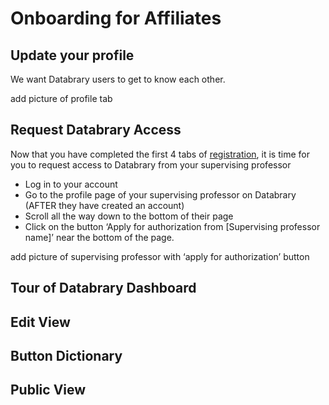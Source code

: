 # Onboarding for Affiliates {.unnumbered}

## Update your profile 

We want Databrary users to get to know each other.

add picture of profile tab

## Request Databrary Access 

Now that you have completed the first 4 tabs of [registration](https://nyu.databrary.org/user/register?page=create), it is time for you to request access to Databrary from your supervising professor

- Log in to your account
- Go to the profile page of your supervising professor on Databrary (AFTER they have created an account)
- Scroll all the way down to the bottom of their page
- Click on the button 'Apply for authorization from [Supervising professor name]' near the bottom of the page.

add picture of supervising professor with 'apply for authorization' button

## Tour of Databrary Dashboard {-}

## Edit View {-}

## Button Dictionary {-}

## Public View {-}

